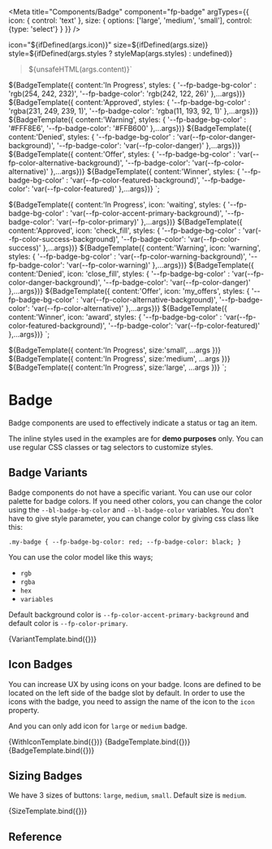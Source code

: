 
<Meta
  title="Components/Badge"
  component="fp-badge"
  argTypes={{
    icon: {
        control: 'text'
    },
    size: {
        options: ['large', 'medium', 'small'],
        control: {type: 'select'}
    }
  }}
/>

icon="${ifDefined(args.icon)}"
size=${ifDefined(args.size)}
style=${ifDefined(args.styles ? styleMap(args.styles) : undefined)}
>${unsafeHTML(args.content)}</fp-badge>`

${BadgeTemplate({ content:'In Progress', styles: { '--fp-badge-bg-color' : 'rgb(254, 242, 232)', '--fp-badge-color': 'rgb(242, 122, 26)' },...args})}
${BadgeTemplate({ content:'Approved', styles: { '--fp-badge-bg-color' : 'rgba(231, 249, 239, 1)', '--fp-badge-color': 'rgba(11, 193, 92, 1)' },...args})}
${BadgeTemplate({ content:'Warning', styles: { '--fp-badge-bg-color' : '#FFF8E6', '--fp-badge-color': '#FFB600' },...args})}
${BadgeTemplate({ content:'Denied', styles: { '--fp-badge-bg-color' : 'var(--fp-color-danger-background)', '--fp-badge-color': 'var(--fp-color-danger)' },...args})}
${BadgeTemplate({ content:'Offer', styles: { '--fp-badge-bg-color' : 'var(--fp-color-alternative-background)', '--fp-badge-color': 'var(--fp-color-alternative)' },...args})}
${BadgeTemplate({ content:'Winner', styles: { '--fp-badge-bg-color' : 'var(--fp-color-featured-background)', '--fp-badge-color': 'var(--fp-color-featured)' },...args})}
`;

${BadgeTemplate({ content:'In Progress', icon: 'waiting', styles: { '--fp-badge-bg-color' : 'var(--fp-color-accent-primary-background)', '--fp-badge-color': 'var(--fp-color-primary)' },...args})}
${BadgeTemplate({ content:'Approved', icon: 'check_fill', styles: { '--fp-badge-bg-color' : 'var(--fp-color-success-background)', '--fp-badge-color': 'var(--fp-color-success)' },...args})}
${BadgeTemplate({ content:'Warning', icon: 'warning', styles: { '--fp-badge-bg-color' : 'var(--fp-color-warning-background)', '--fp-badge-color': 'var(--fp-color-warning)' },...args})}
${BadgeTemplate({ content:'Denied', icon: 'close_fill', styles: { '--fp-badge-bg-color' : 'var(--fp-color-danger-background)', '--fp-badge-color': 'var(--fp-color-danger)' },...args})}
${BadgeTemplate({ content:'Offer', icon: 'my_offers', styles: { '--fp-badge-bg-color' : 'var(--fp-color-alternative-background)', '--fp-badge-color': 'var(--fp-color-alternative)' },...args})}
${BadgeTemplate({ content:'Winner', icon: 'award', styles: { '--fp-badge-bg-color' : 'var(--fp-color-featured-background)', '--fp-badge-color': 'var(--fp-color-featured)' },...args})}
`;

${BadgeTemplate({ content:'In Progress', size:'small', ...args })}
${BadgeTemplate({ content:'In Progress', size:'medium', ...args })}
${BadgeTemplate({ content:'In Progress', size:'large', ...args })}
`;


# Badge

Badge components are used to effectively indicate a status or tag an item.

<fp-alert variant="warning" icon>The inline styles used in the examples are for **demo purposes** only. You can use regular CSS classes or tag selectors to customize styles.</fp-alert>

## Badge Variants
Badge components do not have a specific variant. You can use our color palette for badge colors. If you need other colors, you can change the color using the `--bl-badge-bg-color` and `--bl-badge-color` variables. 
You don't have to give style parameter, you can change color by giving css class like this:


`.my-badge {
    --fp-badge-bg-color: red;
    --fp-badge-color: black;
}`

You can use the color model like this ways;

* `rgb`
* `rgba`
* `hex`
* `variables`

Default background color is `--fp-color-accent-primary-background` and default color is `--fp-color-primary`.

<Canvas>
<Story name="Variants">
    {VariantTemplate.bind({})}
  </Story>
</Canvas>

## Icon Badges
You can increase UX by using icons on your badge. Icons are defined to be located on the left side of the badge slot by default.
In order to use the icons with the badge, you need to assign the name of the icon to the `icon` property.

And you can only add icon for `large` or `medium` badge.

<Canvas isColumn>
  <Story name='Badge With Icons'>
    {WithIconTemplate.bind({})}
  </Story>
  <Story name='Small Badge With Icon' args={{ icon: 'info', size: 'small', content: 'Show Info'}}>
    {BadgeTemplate.bind({})}
  </Story>
  <Story name='Large Badge With Icon' args={{ icon: 'info', size: 'large', content: 'Show Info'}}>
    {BadgeTemplate.bind({})}
  </Story>
</Canvas>


## Sizing Badges

We have 3 sizes of buttons: `large`, `medium`, `small`. Default size is `medium`.

<Canvas>
    <Story name='Badge With Sizes'>
        {SizeTemplate.bind({})}
    </Story>
</Canvas>

## Reference

<ArgsTable of="fp-badge" />



